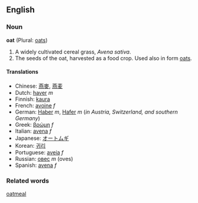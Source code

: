== English ==
=== Noun ===
'''oat''' (Plural: [[oats]])

# A widely cultivated cereal grass, ''Avena sativa''.
# The seeds of the oat, harvested as a food crop. Used also in form [[oats]].

==== Translations ====
*Chinese: [[燕麥]], [[燕麦]]
*Dutch: [[haver]] ''m''
*Finnish: [[kaura]]
*French: [[avoine]] ''f''
*German: [[Haber]] ''m'', [[Hafer]] ''m'' (''in Austria, Switzerland, and southern Germany'')
*Greek: [[βρώμη]] ''f''
*Italian: [[avena#Italian|avena]] ''f''
*Japanese: [[オートムギ]]
*Korean: [[귀리]]
*Portuguese: [[aveia]] ''f''
*Russian: [[овес]] ''m'' (oves)
*Spanish: [[avena#Spanish|avena]] ''f''

===Related words===
[[oatmeal]]